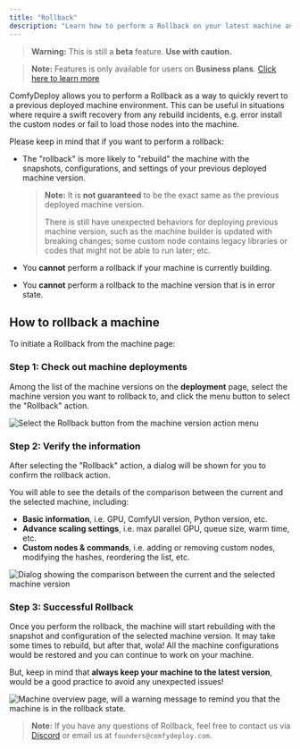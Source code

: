 ```yaml
---
title: "Rollback"
description: "Learn how to perform a Rollback on your latest machine and quickly roll back to a previous deployed machine version."
---
```


> **Warning:** This is still a **beta** feature. **Use with caution.**

> **Note:** Features is only available for users on **Business plans**. [Click here to learn more](https://www.comfydeploy.com/pricing)

ComfyDeploy allows you to perform a Rollback as a way to quickly revert to a previous deployed machine environment.
This can be useful in situations where require a swift recovery from any rebuild incidents,
e.g. error install the custom nodes or fail to load those nodes into the machine.

Please keep in mind that if you want to perform a rollback:

- The "rollback" is more likely to "rebuild" the machine with the snapshots, configurations,
  and settings of your previous deployed machine version.

  > **Note:** It is **not guaranteed** to be the exact same as the previous deployed machine version.
  > 
  > There is still have unexpected behaviors for deploying previous machine version, such as the machine builder is updated with breaking changes; some custom node contains legacy libraries or codes that might not be able to run later; etc.

- You **cannot** perform a rollback if your machine is currently building.
- You **cannot** perform a rollback to the machine version that is in error state.

## How to rollback a machine

To initiate a Rollback from the machine page:

### Step 1: Check out machine deployments

Among the list of the machine versions on the **deployment** page, select the machine version you want to rollback to, and click the menu button to select the "Rollback" action.

![Select the Rollback button from the machine version action menu](https://cd-misc.s3.us-east-2.amazonaws.com/docs/machine_version_action.png)

### Step 2: Verify the information

After selecting the "Rollback" action, a dialog will be shown for you to confirm the rollback action.

You will able to see the details of the comparison between the current and the selected machine, including:
- **Basic information**, i.e. GPU, ComfyUI version, Python version, etc.
- **Advance scaling settings**, i.e. max parallel GPU, queue size, warm time, etc.
- **Custom nodes & commands**, i.e. adding or removing custom nodes, modifying the hashes, reordering the list, etc.

![Dialog showing the comparison between the current and the selected machine version](https://cd-misc.s3.us-east-2.amazonaws.com/docs/machine_rollback_dialog.png)

### Step 3: Successful Rollback

Once you perform the rollback, the machine will start rebuilding with the snapshot and configuration of the selected machine version. It may take some times to rebuild, but after that, wola! All the machine configurations would be restored and you can continue to work on your machine.

But, keep in mind that **always keep your machine to the latest version**, would be a good practice to avoid any unexpected issues!

![Machine overview page, will a warning message to remind you that the machine is in the rollback state.](https://cd-misc.s3.us-east-2.amazonaws.com/docs/machine_overview_rollback.png)

> **Note:** If you have any questions of Rollback, feel free to contact us via [Discord](https://discord.com/invite/ygb6VZwaMt) or email us at `founders@comfydeploy.com`.
